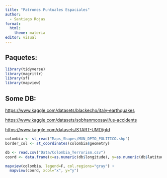 ```yaml
---
title: "Patrones Puntuales Espaciales"
author: 
  - Santiago Rojas 
format: 
  html: 
    theme: materia
editor: visual
---
```


## Paquetes:

```r
library(tidyverse)
library(magrittr)
library(sf)
library(mapview)
```

## Some DB:

<https://www.kaggle.com/datasets/blackecho/italy-earthquakes>

<https://www.kaggle.com/datasets/sobhanmoosavi/us-accidents>

<https://www.kaggle.com/datasets/START-UMD/gtd>

```r
colombia <- st_read("Maps_Shapes/MGN_DPTO_POLITICO.shp")
border_col <- st_coordinates(colombia$geometry)
```


```r
db <- read.csv("Data/Colombia_Terrorism.csv")
coord <- data.frame(x=as.numeric(db$longitude), y=as.numeric(db$latitude))
```


```r
mapview(colombia, legend=F, col.regions="gray") + 
  mapview(coord, xcol="x", y="y")
```


